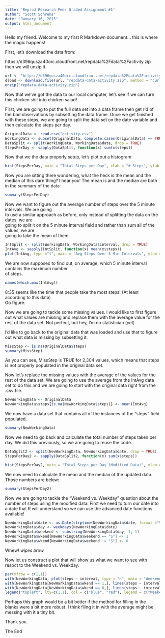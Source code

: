 ```yaml
---
title: 'Reprod Research Peer Graded Assignment #1'
author: "Scott Schrems"
date: "January 16, 2015"
output: html_document
---
```


Hello my friend.  Welcome to my first R Markdown document... this is where the magic happens!

First, let's download the data from:

https://d396qusza40orc.cloudfront.net/repdata%2Fdata%2Factivity.zip then we will unzip it.   

```r
url <- "https://d396qusza40orc.cloudfront.net/repdata%2Fdata%2Factivity.zip"
dload <- download.file(url, "repdata-data-activity.zip", method = "curl")
unzip("repdata-data-activity.zip")
```

Now that we've got the data to our local computer, let's see if we can turn this chicken shit
into chicken salad!      

First, we are going to put the full data set into a data frame then get
rid of the bad observations by subsetting the data frame.  Once we get finished with these steps,
we are going to split the data set on the date variable and then calculate the steps per day.

```r
OriginalData <- read.csv("activity.csv")
WorkingData <- subset(OriginalData, complete.cases(OriginalData) == TRUE)
DataSplit <- split(WorkingData, WorkingData$date, drop = TRUE)
StepsPerDay <- sapply(DataSplit, function(x) sum(x$steps))
```

Now that we the data properly setup, let's plot out a histogram:

```r
hist(StepsPerDay, main = "Total Steps per Day", xlab = "# Steps", ylab = "Freq", breaks = 20)
```

Now you are sitting there wondering, what the heck is the mean and the median of this darn thing?
I hear you!  The mean is and the median are both in the summary of the data:

```r
summary(StepsPerDay)
```

Now we want to figure out the average number of steps over the 5 minute intervals.  We are going   
to use a similar approach as before, only instead of splitting the data on the dates, we are    
going to split it on the 5 minute interval field and rather than sum all of the values, we are   
going to take the mean of them.      

```r
IntSplit <- split(WorkingData, WorkingData$interval, drop = TRUE)
IntAvg <- sapply(IntSplit, function(x) mean(x$steps))
plot(IntAvg, type ="l", main = "Avg Steps Over 5 Min Intervals", ylab = "Avg Steps")
```
    
We are now supposed to find out, on average, which 5 minute interval contains the maximum number   
of steps.  

```r
names(which.max(IntAvg))
```

8:35 seems like the time that people take the most steps!  (At least according to this data)    
Go figure.
      
Now we are going to tackle some missing values.  I would like to first figure out what values are missing and replace them with the average value for the rest of the data set.  Not perfect, but hey, I'm no statistician (yet).   

I'd like to go back to the original data that was loaded and use that to figure out what data is missing by subsetting it.  

```r
MissStep <- is.na(OriginalData$steps)
summary(MissStep)
```

As you can see, MissStep is TRUE for 2,304 values, which means that steps is not properly populated in the original data set.

Now let's replace the missing values with the average of the values for the rest of the data set.  We are going to use the average from the IntAvg data set to do this and we are going to start with the original data right from the .csv file.

```r
NewWorkingData <- OriginalData
NewWorkingData$steps[is.na(NewWorkingData$steps)] <- mean(IntAvg)
```
   
We now have a data set that contains all of the instances of the "steps" field populated.
   
```r
summary(NewWorkingData)
```

Now we need to go back and calculate the total number of steps taken per day.  We did this previously, so we are going to reuse the code.
   
```r
DataSplit2 <- split(NewWorkingData, NewWorkingData$date, drop = TRUE)
StepsPerDay2 <- sapply(DataSplit2, function(x) sum(x$steps))

hist(StepsPerDay2, main = "Total Steps per Day (Modified Data)", xlab = "# Steps", ylab = "Freq", breaks = 20)
```

We now need to calculate the mean and the median of the updated data.  Those numbers are below:   
```r
summary(StepsPerDay2)
```
   
Now we are going to tackle the "Weekend vs. Weekday" question about the number of steps using the modified data.  First we need to turn our date into a date that R will understand so we can use the advanced date functions available!

```r
NewWorkingData$date <- as.Date(strptime(NewWorkingData$date, format ="%Y-%m-%d"))
NewWorkingData$day <- weekdays(NewWorkingData$date)
NewWorkingData$weekend <- substring(NewWorkingData$day, 1, 1)
NewWorkingData$wkend[NewWorkingData$weekend == "S"] <- 1
NewWorkingData$wkend[NewWorkingData$weekend != "S"] <- 0
```
    
Whew!  *wipes brow*
  
Now let us construct a plot that will show us what we want to see with respct to the Weekend vs. Weekday.

```r

par(mfrow = c(1,1))
with(NewWorkingData, plot(steps ~ interval, type = "n", main = "Weekend vs. Weekday"))
with(NewWorkingData[NewWorkingData$wkend == 1,], lines(steps ~ interval, type ="l", col = "red"))
with(NewWorkingData[NewWorkingData$wkend == 0,], lines(steps ~ interval, type ="l", col = "blue"))
legend("topleft", lty=c(1,1), col = c("blue", "red"), legend = c("Weekend", "Weekday"), seg.len = 3)
```

Perhaps this graph would be a bit better if the method for filling in the blanks were a bit more robust.  I think filing it in with the average might be messing with it a tiny bit.    

Thank you.    

The End   





      










